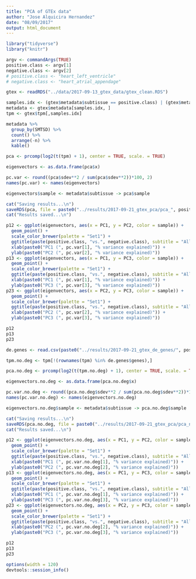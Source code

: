 ```yaml
---
title: "PCA of GTEx data"
author: "Jose Alquicira Hernandez"
date: "08/09/2017"
output: html_document
---
```


```r
library("tidyverse")
library("knitr")
```

```r
argv <- commandArgs(TRUE)
positive.class <- argv[1]
negative.class <- argv[2]
# positive.class <- "heart_left_ventricle"
# negative.class <- "heart_atrial_appendage"
```


```r
gtex <- readRDS("../data/2017-09-13_gtex_data/gtex_clean.RDS")
```


```r
samples.idx <- (gtex$metadata$subtissue == positive.class) | (gtex$metadata$subtissue == negative.class)
metadata <- gtex$metadata[samples.idx, ]
tpm <- gtex$tpm[,samples.idx]
```


```r
metadata %>% 
  group_by(SMTSD) %>% 
  count() %>% 
  arrange(-n) %>% 
  kable()
```



```r
pca <- prcomp(log2(t(tpm) + 1), center = TRUE, scale. = TRUE)
```


```r
eigenvectors <- as.data.frame(pca$x)

pc.var <- round((pca$sdev**2 / sum(pca$sdev**2))*100, 2)
names(pc.var) <- names(eigenvectors)

eigenvectors$sample <- metadata$subtissue -> pca$sample
```

```r
cat("Saving results...\n")
saveRDS(pca, file = paste0("../results/2017-09-21_gtex_pca/pca_", positive.class, "_vs_", negative.class, ".RDS"))
cat("Results saved...\n")
```



```r
p12 <- ggplot(eigenvectors, aes(x = PC1, y = PC2, color = sample)) +
  geom_point() +
  scale_color_brewer(palette = "Set1") +
  ggtitle(paste(positive.class, "vs.", negative.class), subtitle = "All genes") + 
  xlab(paste0("PC1 (", pc.var[1], "% variance explained)")) +
  ylab(paste0("PC2 (", pc.var[2], "% variance explained)"))
p13 <- ggplot(eigenvectors, aes(x = PC1, y = PC3, color = sample)) +
  geom_point() +
  scale_color_brewer(palette = "Set1") +
  ggtitle(paste(positive.class, "vs.", negative.class), subtitle = "All genes") + 
  xlab(paste0("PC1 (", pc.var[1], "% variance explained)")) +
  ylab(paste0("PC3 (", pc.var[3], "% variance explained)"))
p23 <- ggplot(eigenvectors, aes(x = PC2, y = PC3, color = sample)) +
  geom_point() +
  scale_color_brewer(palette = "Set1") +
  ggtitle(paste(positive.class, "vs.", negative.class), subtitle = "All genes") + 
  xlab(paste0("PC2 (", pc.var[2], "% variance explained)")) +
  ylab(paste0("PC3 (", pc.var[3], "% variance explained)"))
```


```r
p12
p13
p23
```



```r
de.genes <- read.csv(paste0("../results/2017-09-21_gtex_de_genes/", positive.class, "_vs_", negative.class, ".csv"))
```


```r
tpm.no.deg <- tpm[!(rownames(tpm) %in% de.genes$genes),]
```


```r
pca.no.deg <- prcomp(log2(t(tpm.no.deg) + 1), center = TRUE, scale. = TRUE)
```


```r
eigenvectors.no.deg <- as.data.frame(pca.no.deg$x)

pc.var.no.deg <- round((pca.no.deg$sdev**2 / sum(pca.no.deg$sdev**2))*100, 2)
names(pc.var.no.deg) <- names(eigenvectors.no.deg)

eigenvectors.no.deg$sample <- metadata$subtissue -> pca.no.deg$sample
```

```r
cat("Saving results...\n")
saveRDS(pca.no.deg, file = paste0("../results/2017-09-21_gtex_pca/pca_nodeg_", positive.class, "_vs_", negative.class, ".RDS"))
cat("Results saved...\n")
```


```r
p12 <- ggplot(eigenvectors.no.deg, aes(x = PC1, y = PC2, color = sample)) +
  geom_point() +
  scale_color_brewer(palette = "Set1") +
  ggtitle(paste(positive.class, "vs.", negative.class), subtitle = "All genes") + 
  xlab(paste0("PC1 (", pc.var.no.deg[1], "% variance explained)")) +
  ylab(paste0("PC2 (", pc.var.no.deg[2], "% variance explained)"))
p13 <- ggplot(eigenvectors.no.deg, aes(x = PC1, y = PC3, color = sample)) +
  geom_point() +
  scale_color_brewer(palette = "Set1") +
  ggtitle(paste(positive.class, "vs.", negative.class), subtitle = "All genes") +
  xlab(paste0("PC1 (", pc.var.no.deg[1], "% variance explained)")) +
  ylab(paste0("PC3 (", pc.var.no.deg[3], "% variance explained)"))
p23 <- ggplot(eigenvectors.no.deg, aes(x = PC2, y = PC3, color = sample)) +
  geom_point() +
  scale_color_brewer(palette = "Set1") +
  ggtitle(paste(positive.class, "vs.", negative.class), subtitle = "All genes") + 
  xlab(paste0("PC2 (", pc.var.no.deg[2], "% variance explained)")) +
  ylab(paste0("PC3 (", pc.var.no.deg[3], "% variance explained)"))
```

```r
p12
p13
p23
```

```r
options(width = 120)
devtools::session_info()
```

